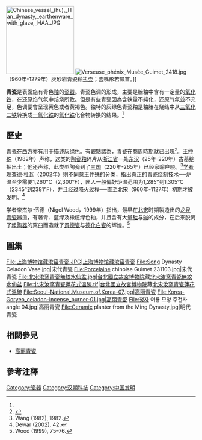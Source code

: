 {{Otheruses|subject=歷史|other=青瓷的电视剧|青瓷 (电视剧)}}
[[File:Chinese_vessel_(hu),_Han_dynasty,_earthenware_with_glaze,_HAA.JPG|180px]]
[[File:Verseuse_phénix_Musée_Guimet_2418.jpg|thumb]]（960年-1279年）灰砂岩青瓷釉[[执壶|执壶]]；壺嘴形若鳳首。]]

'''青瓷'''是表面施有青色[[釉|釉]]的[[瓷器|瓷器]]。青瓷色调的形成，主要是胎釉中含有一定量的[[氧化铁|氧化铁]]，在还原焰气氛中焙烧所致。但是有些青瓷因為含铁量不純化，还原气氛並不充足，色调便會呈现黄色或者黄褐色。独特的灰绿色青瓷釉是釉胎在烧结中从[[三氧化二铁|三氧化二铁]]转换成[[一氧化铁|一氧化铁]]的[[铁氧化物|氧化铁]]化合物转换的结果。<ref name="dewar 2002 42"/>

== 歷史 ==
青瓷在[[西方|西方]]亦有用于描述灰绿色。有觀點認為，青瓷在商周時期就已出現<ref>{{cite news |title=青瓷的颜色 |url=http://www.cssn.cn/msg/201903/t20190325_4853085.shtml}}</ref>。[[王仲殊|王仲殊]]（1982年）声称，这类的[[陶瓷釉|陶瓷釉]]碎片从[[浙江省|浙江省]]一处[[东汉|东汉]]（25年-220年）古墓挖掘出土；他还声称，此类型陶瓷到了[[三国|三国]]（220年-265年）已经家喻户晓。<ref>Wang (1982), 1982.</ref>[[学者|学者]]理查德·杜瓦（2002年）則不同意王仲殊的分类，指出真正的青瓷烧制技术──炉温至少需要1,260°C（2,300°F），匠人一般偏好炉温范围为1,285°到1,305°C（2345°到2381°F），并且经过降火过程──直至[[北宋|北宋]]（960年-1127年）初期才被发明。<ref name="dewar 2002 42">Dewar (2002), 42.</ref>

学者奈杰尔·伍德（Nigel Wood，1999年）指出，最早在[[北宋|北宋]]时期製造出的[[龙泉青瓷|龙泉青瓷]]器皿，有著青、蓝绿及橄榄绿色釉，并且含有大量[[二氧化硅|硅]]与[[碱|碱]]的成分，在后来脱离了[[陶器#早期陶器的製法|粗陶器]]的窠臼而造就了[[景德瓷|景德瓷]]与[[德化白瓷|德化白瓷]]的辉煌。<ref name="wood 1999 75 76">Wood (1999), 75–76.</ref>

== 圖集 ==
<gallery>
File:上海博物馆藏汝窑青瓷.JPG|上海博物馆藏汝窑青瓷
File:Song Dynasty Celadon Vase.jpg|宋代青瓷
File:Porcelaine chinoise Guimet 231103.jpg|宋代青瓷
File:北宋汝窯青瓷無紋水仙盆.jpg|[[台北|台北]][[國立故宮博物院|國立故宮博物院]]藏[[北宋汝窯青瓷無紋水仙盆|北宋汝窯青瓷無紋水仙盆]]
File:北宋汝窯青瓷蓮花式溫碗.tif|[[台北|台北]][[國立故宮博物院|國立故宮博物院]]藏[[北宋汝窯青瓷蓮花式溫碗|北宋汝窯青瓷蓮花式溫碗]]
File:Seoul-National.Museum.of.Korea-07.jpg|高丽青瓷 
File:Korea-Goryeo_celadon-Incense_burner-01.jpg|高丽青瓷
File:청자 어룡 모양 주전자 angle 04.jpg|高丽青瓷
File:Ceramic planter from the Ming Dynasty.jpg|明代青瓷
</gallery>

== 相關參見 ==
*[[高丽青瓷|高丽青瓷]]

== 參考注釋 ==
{{reflist}}

{{commonscat|Celadon}}

[[Category:瓷器|Category:瓷器]]
[[Category:汉朝科技|Category:汉朝科技]]
[[Category:中国发明|Category:中国发明]]